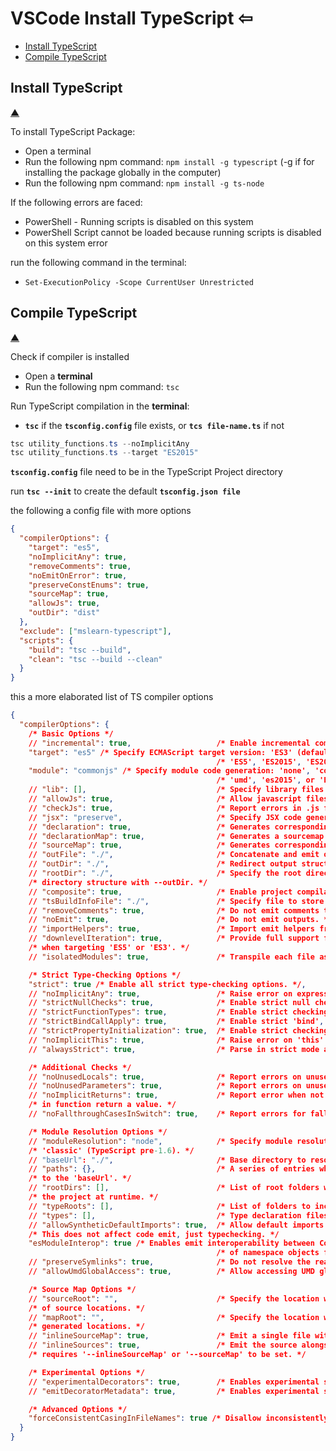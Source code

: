 
# **VSCode Install TypeScript** <a id="h"></a><Link to="../generics/vscode">&#8678;</Link>

- [Install TypeScript](#aa)
- [Compile TypeScript](#aaa)

## Install TypeScript <a id="a" />

[&#9650;](#h)

To install TypeScript Package:

- Open a terminal
- Run the following npm command: `npm install -g typescript` (-g if for installing the package globally in the computer)
- Run the following npm command: `npm install -g ts-node`

If the following errors are faced:

- PowerShell - Running scripts is disabled on this system
- PowerShell Script cannot be loaded because running scripts is disabled on this system error

run the following command in the terminal:

- `Set-ExecutionPolicy -Scope CurrentUser Unrestricted`

## Compile TypeScript <a id="aa" />

[&#9650;](#h)

Check if compiler is installed

- Open a **terminal**
- Run the following npm command: `tsc`

Run TypeScript compilation in the **terminal**:

- **`tsc`** if the **`tsconfig.config`** file exists, or **`tcs file-name.ts`** if not

```cs
tsc utility_functions.ts --noImplicitAny
tsc utility_functions.ts --target "ES2015"
```

**`tsconfig.config`** file need to be in the TypeScript Project directory

run **`tsc --init`** to create the default **`tsconfig.json file`**

the following a config file with more options

```json
{
  "compilerOptions": {
    "target": "es5",
    "noImplicitAny": true,
    "removeComments": true,
    "noEmitOnError": true,
    "preserveConstEnums": true,
    "sourceMap": true,
    "allowJs": true,
    "outDir": "dist"
  },
  "exclude": ["mslearn-typescript"],
  "scripts": {
    "build": "tsc --build",
    "clean": "tsc --build --clean"
  }
}
```

this a more elaborated list of TS compiler options

```json
{
  "compilerOptions": {
    /* Basic Options */
    // "incremental": true,                   /* Enable incremental compilation */
    "target": "es5" /* Specify ECMAScript target version: 'ES3' (default), 
                                              /* 'ES5', 'ES2015', 'ES2016', 'ES2017', 'ES2018', 'ES2019' or 'ESNEXT'. */,
    "module": "commonjs" /* Specify module code generation: 'none', 'commonjs', 'amd', 'system', 
                                              /* 'umd', 'es2015', or 'ESNext'. */,
    // "lib": [],                             /* Specify library files to be included in the compilation. */
    // "allowJs": true,                       /* Allow javascript files to be compiled. */
    // "checkJs": true,                       /* Report errors in .js files. */
    // "jsx": "preserve",                     /* Specify JSX code generation: 'preserve', 'react-native', or 'react'. */
    // "declaration": true,                   /* Generates corresponding '.d.ts' file. */
    // "declarationMap": true,                /* Generates a sourcemap for each corresponding '.d.ts' file. */
    // "sourceMap": true,                     /* Generates corresponding '.map' file. */
    // "outFile": "./",                       /* Concatenate and emit output to single file. */
    // "outDir": "./",                        /* Redirect output structure to the directory. */
    // "rootDir": "./",                       /* Specify the root directory of input files. Use to control the output
    /* directory structure with --outDir. */
    // "composite": true,                     /* Enable project compilation */
    // "tsBuildInfoFile": "./",               /* Specify file to store incremental compilation information */
    // "removeComments": true,                /* Do not emit comments to output. */
    // "noEmit": true,                        /* Do not emit outputs. */
    // "importHelpers": true,                 /* Import emit helpers from 'tslib'. */
    // "downlevelIteration": true,            /* Provide full support for iterables in 'for-of', spread, and destructuring
    /* when targeting 'ES5' or 'ES3'. */
    // "isolatedModules": true,               /* Transpile each file as a separate module (similar to 'ts.transpileModule'). */

    /* Strict Type-Checking Options */
    "strict": true /* Enable all strict type-checking options. */,
    // "noImplicitAny": true,                 /* Raise error on expressions and declarations with an implied 'any' type. */
    // "strictNullChecks": true,              /* Enable strict null checks. */
    // "strictFunctionTypes": true,           /* Enable strict checking of function types. */
    // "strictBindCallApply": true,           /* Enable strict 'bind', 'call', and 'apply' methods on functions. */
    // "strictPropertyInitialization": true,  /* Enable strict checking of property initialization in classes. */
    // "noImplicitThis": true,                /* Raise error on 'this' expressions with an implied 'any' type. */
    // "alwaysStrict": true,                  /* Parse in strict mode and emit "use strict" for each source file. */

    /* Additional Checks */
    // "noUnusedLocals": true,                /* Report errors on unused locals. */
    // "noUnusedParameters": true,            /* Report errors on unused parameters. */
    // "noImplicitReturns": true,             /* Report error when not all code paths
    /* in function return a value. */
    // "noFallthroughCasesInSwitch": true,    /* Report errors for fallthrough cases in switch statement. */

    /* Module Resolution Options */
    // "moduleResolution": "node",            /* Specify module resolution strategy: 'node' (Node.js) or
    /* 'classic' (TypeScript pre-1.6). */
    // "baseUrl": "./",                       /* Base directory to resolve non-absolute module names. */
    // "paths": {},                           /* A series of entries which re-map imports to lookup locations relative
    /* to the 'baseUrl'. */
    // "rootDirs": [],                        /* List of root folders whose combined content represents the structure of
    /* the project at runtime. */
    // "typeRoots": [],                       /* List of folders to include type definitions from. */
    // "types": [],                           /* Type declaration files to be included in compilation. */
    // "allowSyntheticDefaultImports": true,  /* Allow default imports from modules with no default export.
    /* This does not affect code emit, just typechecking. */
    "esModuleInterop": true /* Enables emit interoperability between CommonJS and ES Modules via creation 
                                              /* of namespace objects for all imports. Implies 'allowSyntheticDefaultImports'. */,
    // "preserveSymlinks": true,              /* Do not resolve the real path of symlinks. */
    // "allowUmdGlobalAccess": true,          /* Allow accessing UMD globals from modules. */

    /* Source Map Options */
    // "sourceRoot": "",                      /* Specify the location where debugger should locate TypeScript files instead
    /* of source locations. */
    // "mapRoot": "",                         /* Specify the location where debugger should locate map files instead of
    /* generated locations. */
    // "inlineSourceMap": true,               /* Emit a single file with source maps instead of having a separate file. */
    // "inlineSources": true,                 /* Emit the source alongside the sourcemaps within a single file;
    /* requires '--inlineSourceMap' or '--sourceMap' to be set. */

    /* Experimental Options */
    // "experimentalDecorators": true,        /* Enables experimental support for ES7 decorators. */
    // "emitDecoratorMetadata": true,         /* Enables experimental support for emitting type metadata for decorators. */

    /* Advanced Options */
    "forceConsistentCasingInFileNames": true /* Disallow inconsistently-cased references to the same file. */
  }
}
```

<br />
<br />
<br />

